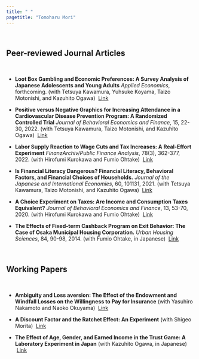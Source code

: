 ```yaml
---
title: " "
pagetitle: "Tomoharu Mori"
---
```


<br>

## Peer-reviewed Journal Articles

<br>

- **Loot Box Gambling and Economic Preferences: A Survey Analysis of Japanese Adolescents and Young Adults**
  *Applied Economics*, forthcoming.
  (with Tetsuya Kawamura, Yuhsuke Koyama, Taizo Motonishi, and Kazuhito Ogawa)
  &nbsp;[Link](https://doi.org/10.1080/00036846.2022.2138817)
  
- **Positive versus Negative Graphics for Increasing Attendance in a Cardiovascular Disease Prevention Program: A Randomized Controlled Trial**
  *Journal of Behavioral Economics and Finance*, 15, 22-30, 2022.
   (with Tetsuya Kawamura, Taizo Motonishi, and Kazuhito Ogawa)
   &nbsp;[Link](https://doi.org/10.11167/jbef.15.22)

- **Labor Supply Reaction to Wage Cuts and Tax Increases: A Real-Effort Experiment**
  *FinanzArchiv/Public Finance Analysis*, 78(3), 362-377, 2022.
  (with Hirofumi Kurokawa and Fumio Ohtake) 
  &nbsp;[Link](https://doi.org/10.1628/fa-2022-0008)

- **Is Financial Literacy Dangerous? Financial Literacy, Behavioral Factors, and Financial Choices of Households.**
  *Journal of the Japanese and International Economies*, 60, 101131, 2021.
  (with Tetsuya Kawamura, Taizo Motonishi, and Kazuhito Ogawa)
  &nbsp;[Link](https://doi.org/10.1016/j.jjie.2021.101131)

- **A Choice Experiment on Taxes: Are Income and Consumption Taxes Equivalent?**
  *Journal of Behavioral Economics and Finance*, 13, 53-70, 2020.
  (with Hirofumi Kurokawa and Fumio Ohtake) 
  &nbsp;[Link](https://doi.org/10.11167/jbef.13.53)

- **The Effects of Fixed-term Cashback Program on Exit Behavior: The Case of Osaka Municipal Housing Corporation.**
  *Urban Housing Sciences*, 84, 90-98, 2014.
  (with Fumio Ohtake, in Japanese) 
  &nbsp;[Link](https://doi.org/10.11531/uhs.2014.84_90)

<br>

## Working Papers

<br>

- **Ambiguity and Loss aversion: The Effect of the Endowment and Windfall Losses on the Willingness to Pay for Insurance**
  (with Yasuhiro Nakamoto and Naoko Okuyama)
  &nbsp;[Link](https://www.kansai-u.ac.jp/riss/output/paper/pdf/RISS_DP_No85.pdf)

- **A Discount Factor and the Ratchet Effect: An Experiment**
  (with Shigeo Morita)
  &nbsp;[Link](https://www.kansai-u.ac.jp/riss/output/paper/pdf/RISS_DP_No90.pdf)
  
- **The Effect of Age, Gender, and Earned Income in the Trust Game: A Laboratory Experiment in Japan**
  (with Kazuhito Ogawa, in Japanese)
  &nbsp;[Link](https://www.kansai-u.ac.jp/riss/output/paper/pdf/RISS_DP_No40.pdf)

